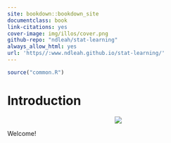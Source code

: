 ```yaml
---
site: bookdown::bookdown_site
documentclass: book
link-citations: yes
cover-image: img/illos/cover.png
github-repo: "ndleah/stat-learning"
always_allow_html: yes
url: 'https//:www.ndleah.github.io/stat-learning/'
---
```



```r
source("common.R")
```



# Introduction {-}

<center>![](img/illos/00-index.png)</center>
Welcome!
